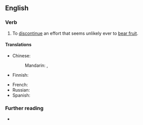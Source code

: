 ==English==

===Verb===
{{en-verb|cuts one's losses|cutting one's losses|cut one's losses}}

# To [[discontinue]] an effort that seems unlikely ever to [[bear fruit]].

====Translations====
{{trans-top|discontinue an effort that seems unlikely to ever bear fruit}}
* Chinese:
*: Mandarin: {{t|cmn|[[減少]][[損失]]}}, {{t|cmn|[[减少]][[损失]]|tr=jiǎnshǎo sǔnshī}}
* Finnish: {{t|fi|[[rajata]] [[tappio]]}}
{{trans-mid}}
* French: {{t+|fr|arrêter les frais}}
* Russian: {{t-needed|ru}}
* Spanish: {{t-needed|es}}
{{trans-bottom}}

===Further reading===
* {{projectlink|pedia|sunk cost}}